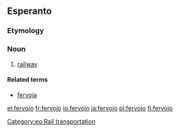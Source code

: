 ==Esperanto==

===Etymology===
{{compound|fero|gloss1=iron|vojo|gloss2=way|lang=eo}}

===Noun===
{{eo-noun}}

# [[railway]]

====Related terms====
* [[fervoja]]

[[Category:eo:Rail transportation]]
{{eo GCSE|7}}

[[el:fervojo]]
[[fr:fervojo]]
[[io:fervojo]]
[[ja:fervojo]]
[[pl:fervojo]]
[[fi:fervojo]]